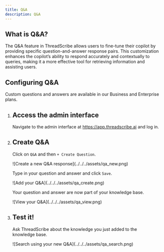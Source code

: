 ```yaml
---
title: Q&A
description: Q&A
---
```



## What is Q&A?

The Q&A feature in ThreadScribe allows users to fine-tune their copilot by 
providing specific question-and-answer response pairs. This customization 
enhances the copilot’s ability to respond accurately and contextually to 
queries, making it a more effective tool for retrieving information and 
assisting users.

## Configuring Q&A

<Aside>Custom questions and answers are available in our Business and Enterprise plans.</Aside>

<Steps>

1. ## Access the admin interface

    Navigate to the admin interface at https://app.threadscribe.ai and log in.

2. ## Create Q&A

    Click on `Q&A` and then `+ Create Question`.

    <div class="shadow">
      ![Create a new Q&A response](../../../assets/qa_new.png)
    </div>

    Type in your question and answer and click `Save`.

    <div class="shadow">
      ![Add your Q&A](../../../assets/qa_create.png)
    </div>

    Your question and answer are now part of your knowledge base.

    <div class="shadow">
      ![View your Q&A](../../../assets/qa_view.png)
    </div>

3. ## Test it!

    Ask ThreadScribe about the knowledge you just added to the knowledge base.
    <div class="shadow">
      ![Search using your new Q&A](../../../assets/qa_search.png)
    </div>


</Steps>